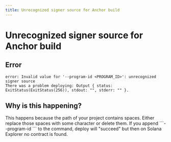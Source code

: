 ```yaml
---
title: Unrecognized signer source for Anchor build
---
```


# Unrecognized signer source for Anchor build

## Error
```
error: Invalid value for '--program-id <PROGRAM_ID>': unrecognized signer source
There was a problem deploying: Output { status: ExitStatus(ExitStatus(256)), stdout: "", stderr: "" }.
```

## Why is this happening?

<span>
  This happens because the path of your project contains spaces.
</span>

<Callout emoji="✅">
  Either replace those spaces with some character or delete them.
</Callout>

<Callout emoji="❌">
  If you append ```--program-id <your-program-id>``` to the command, deploy will "succeed" but then on Solana Explorer no contract is found.
</Callout>